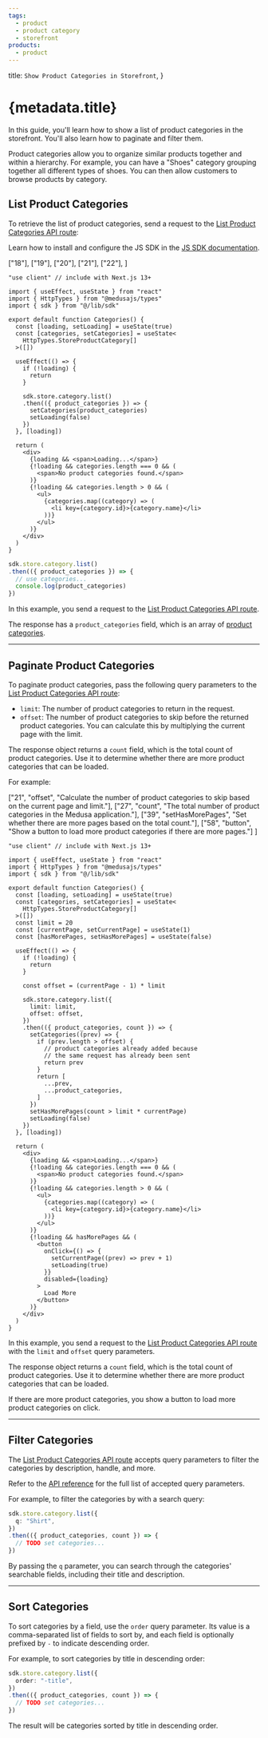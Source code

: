 ```yaml
---
tags:
  - product
  - product category
  - storefront
products:
  - product
---
```



  title: `Show Product Categories in Storefront`,
}

# {metadata.title}

In this guide, you'll learn how to show a list of product categories in the storefront. You'll also learn how to paginate and filter them.

<Note title="Good to know">

Product categories allow you to organize similar products together and within a hierarchy. For example, you can have a "Shoes" category grouping together all different types of shoes. You can then allow customers to browse products by category.

</Note>

## List Product Categories

To retrieve the list of product categories, send a request to the [List Product Categories API route](!api!/store#product-categories_getproductcategories):

<Note title="Tip">

Learn how to install and configure the JS SDK in the [JS SDK documentation](../../../../js-sdk/page.mdx).

</Note>

<CodeTabs group="store-request">
  <CodeTab label="React" value="react">

  ["18"], ["19"], ["20"],
  ["21"], ["22"],
]

  ```tsx highlights={highlights}
  "use client" // include with Next.js 13+

  import { useEffect, useState } from "react"
  import { HttpTypes } from "@medusajs/types"
  import { sdk } from "@/lib/sdk"

  export default function Categories() {
    const [loading, setLoading] = useState(true)
    const [categories, setCategories] = useState<
      HttpTypes.StoreProductCategory[]
    >([])

    useEffect(() => {
      if (!loading) {
        return 
      }

      sdk.store.category.list()
      .then(({ product_categories }) => {
        setCategories(product_categories)
        setLoading(false)
      })
    }, [loading])

    return (
      <div>
        {loading && <span>Loading...</span>}
        {!loading && categories.length === 0 && (
          <span>No product categories found.</span>
        )}
        {!loading && categories.length > 0 && (
          <ul>
            {categories.map((category) => (
              <li key={category.id}>{category.name}</li>
            ))}
          </ul>
        )}
      </div>
    )
  }
  ```

  </CodeTab>
  <CodeTab label="JS SDK" value="js-sdk">

  ```ts
  sdk.store.category.list()
  .then(({ product_categories }) => {
    // use categories...
    console.log(product_categories)
  })
  ```

  </CodeTab>
</CodeTabs>

In this example, you send a request to the [List Product Categories API route](!api!/store#product-categories_getproductcategories).

The response has a `product_categories` field, which is an array of [product categories](!api!/store/#product-categories_productcategory_schema).

---

## Paginate Product Categories

To paginate product categories, pass the following query parameters to the [List Product Categories API route](!api!/store#product-categories_getproductcategories):

- `limit`: The number of product categories to return in the request.
- `offset`: The number of product categories to skip before the returned product categories. You can calculate this by multiplying the current page with the limit.

The response object returns a `count` field, which is the total count of product categories. Use it to determine whether there are more product categories that can be loaded.

For example:

  ["21", "offset", "Calculate the number of product categories to skip based on the current page and limit."],
  ["27", "count", "The total number of product categories in the Medusa application."],
  ["39", "setHasMorePages", "Set whether there are more pages based on the total count."],
  ["58", "button", "Show a button to load more product categories if there are more pages."]
]

```tsx highlights={paginateHighlights}
"use client" // include with Next.js 13+

import { useEffect, useState } from "react"
import { HttpTypes } from "@medusajs/types"
import { sdk } from "@/lib/sdk"

export default function Categories() {
  const [loading, setLoading] = useState(true)
  const [categories, setCategories] = useState<
    HttpTypes.StoreProductCategory[]
  >([])
  const limit = 20
  const [currentPage, setCurrentPage] = useState(1)
  const [hasMorePages, setHasMorePages] = useState(false)

  useEffect(() => {
    if (!loading) {
      return 
    }

    const offset = (currentPage - 1) * limit

    sdk.store.category.list({
      limit: limit,
      offset: offset,
    })
    .then(({ product_categories, count }) => {
      setCategories((prev) => {
        if (prev.length > offset) {
          // product categories already added because 
          // the same request has already been sent
          return prev
        }
        return [
          ...prev,
          ...product_categories,
        ]
      })
      setHasMorePages(count > limit * currentPage)
      setLoading(false)
    })
  }, [loading])

  return (
    <div>
      {loading && <span>Loading...</span>}
      {!loading && categories.length === 0 && (
        <span>No product categories found.</span>
      )}
      {!loading && categories.length > 0 && (
        <ul>
          {categories.map((category) => (
            <li key={category.id}>{category.name}</li>
          ))}
        </ul>
      )}
      {!loading && hasMorePages && (
        <button 
          onClick={() => {
            setCurrentPage((prev) => prev + 1)
            setLoading(true)
          }}
          disabled={loading}
        >
          Load More
        </button>
      )}
    </div>
  )
}
```

In this example, you send a request to the [List Product Categories API route](!api!/store#product-categories_getproductcategories) with the `limit` and `offset` query parameters.

The response object returns a `count` field, which is the total count of product categories. Use it to determine whether there are more product categories that can be loaded.

If there are more product categories, you show a button to load more product categories on click.

---

## Filter Categories

The [List Product Categories API route](!api!/store#product-categories_getproductcategories) accepts query parameters to filter the categories by description, handle, and more.

Refer to the [API reference](!api!/store#product-categories_getproductcategories) for the full list of accepted query parameters.

For example, to filter the categories by with a search query:

```ts
sdk.store.category.list({
  q: "Shirt",
})
.then(({ product_categories, count }) => {
  // TODO set categories...
})
```

By passing the `q` parameter, you can search through the categories' searchable fields, including their title and description.

---

## Sort Categories

To sort categories by a field, use the `order` query parameter. Its value is a comma-separated list of fields to sort by, and each field is optionally prefixed by `-` to indicate descending order.

For example, to sort categories by title in descending order:

```ts
sdk.store.category.list({
  order: "-title",
})
.then(({ product_categories, count }) => {
  // TODO set categories...
})
```

The result will be categories sorted by title in descending order.

